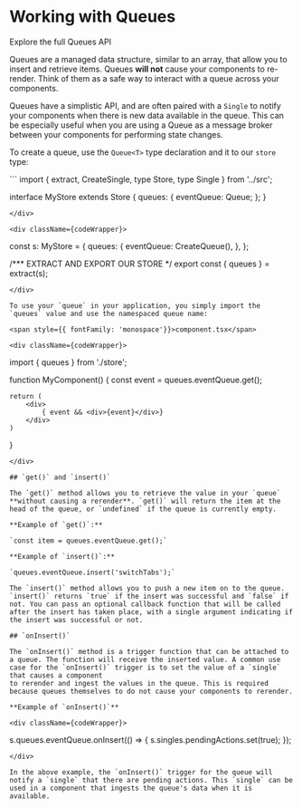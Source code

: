 
# Working with Queues

<Link to="/api#queues">Explore the full Queues API</Link>

Queues are a managed data structure, similar to an array, that allow you to insert and retrieve items. Queues **will not** cause your components to re-render. Think of them as a safe way to
interact with a queue across your components.

Queues have a simplistic API, and are often paired with a `Single` to notify your components when there is new data available in the queue. This can be especially useful when you are using a Queue
as a message broker between your components for performing state changes.

To create a queue, use the `Queue<T>` type declaration and it to our `store` type:

<div className={codeWrapper}>
```
import { extract, CreateSingle, type Store, type Single } from '../src';

interface MyStore extends Store {
    queues: {
        eventQueue: Queue<string>;
    };
}
```
</div>

<div className={codeWrapper}>
```
const s: MyStore = {
    queues: {
        eventQueue: CreateQueue<string>(),
    },
};

/*** EXTRACT AND EXPORT OUR STORE */
export const { queues } = extract(s);
```
</div>

To use your `queue` in your application, you simply import the `queues` value and use the namespaced queue name:

<span style={{ fontFamily: 'monospace'}}>component.tsx</span>

<div className={codeWrapper}>
```
import { queues } from './store';

function MyComponent() {
    const event = queues.eventQueue.get();

    return (
        <div>
            { event && <div>{event}</div>}
        </div>
    )
}
```
</div>

## `get()` and `insert()`

The `get()` method allows you to retrieve the value in your `queue` **without causing a rerender**. `get()` will return the item at the head of the queue, or `undefined` if the queue is currently empty.

**Example of `get()`:**

`const item = queues.eventQueue.get();`

**Example of `insert()`:**

`queues.eventQueue.insert('switchTabs');`

The `insert()` method allows you to push a new item on to the queue. `insert()` returns `true` if the insert was successful and `false` if not. You can pass an optional callback function that will be called
after the insert has taken place, with a single argument indicating if the insert was successful or not.

## `onInsert()`

The `onInsert()` method is a trigger function that can be attached to a queue. The function will receive the inserted value. A common use case for the `onInsert()` trigger is to set the value of a `single` that causes a component
to rerender and ingest the values in the queue. This is required because queues themselves to do not cause your components to rerender.

**Example of `onInsert()`**

<div className={codeWrapper}>
```
s.queues.eventQueue.onInsert(() => {
    s.singles.pendingActions.set(true);
});
```
</div>

In the above example, the `onInsert()` trigger for the queue will notify a `single` that there are pending actions. This `single` can be used in a component that ingests the queue's data when it is available.
